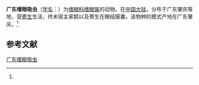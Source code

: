 {{Speciesbox
| name = 广东嗜眼吸虫
| status = 
| status_system = 
| image = 
| genus = Philophthalmus
| species = guangdongnensis
| authority = (Hsu, 1982)<ref name='id10201'>{{cite web| url =http://www.bioinfo.cn/db05/BjdwSpecies.php?action=view&id=10201| title =广东嗜眼吸虫| work =《中国动物物种编目数据库》| publisher =中国科学院微生物研究所| author =中国科学院动物研究所| accessdate =2009-04-16| deadurl =yes| archiveurl =https://web.archive.org/web/20160305095448/http://www.bioinfo.cn/db05/BjdwSpecies.php?action=view&id=10201| archivedate =2016-03-05}}</ref>
}}

'''广东嗜眼吸虫'''（[[学名|学名]]：{{lang|la|''Philophthalmus guangdongnensis''}}）为[[嗜眼科|嗜眼科]][[嗜眼属|嗜眼属]]的动物。在[[中国大陆|中国大陆]]，分布于广东肇庆等地，营[[寄生|寄生]]生活，终末宿主家鹅以及寄生在眼结膜囊。该物种的模式产地在广东肇庆。<ref name='id10201'/>

== 参考文献 ==
{{reflist}}

{{Wikispecies|Philophthalmus guangdongnensis}}

[[Category:嗜眼属|广东嗜眼吸虫]]


{{吸虫小作品}}